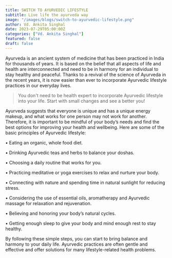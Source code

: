 ```yaml
---
title: SWITCH TO AYURVEDIC LIFESTYLE
subtitle: Live life the ayurveda way
image: "/images/blogs/switch-to-ayurvedic-lifestyle.png"
author: Vd. Ankita Singhal
date: 2023-07-29T05:00:00Z
categories: ["Vd. Ankita Singhal"]
featured: false
draft: false
---
```


Ayurveda is an ancient system of medicine that has been practiced in India for thousands of years. It is based on the belief that all aspects of life and health are interconnected and need to be in harmony for an individual to stay healthy and peaceful. Thanks to a revival of the science of Ayurveda in the recent years, it is now easier than ever to incorporate Ayurvedic lifestyle practices in our everyday lives.

<Blockquote name="Vd. Ankita Singhal">
 You don't need to be health expert to incorporate Ayurvedic lifestyle into your life. Start with small changes and see a better you!
</Blockquote>

Ayurveda suggests that everyone is unique and has a unique energy makeup, and what works for one person may not work for another. Therefore, it is important to be mindful of your body’s needs and find the best options for improving your health and wellbeing. Here are some of the basic principles of Ayurvedic lifestyle:

• Eating an organic, whole food diet.

• Drinking Ayurvedic teas and herbs to balance your doshas.

• Choosing a daily routine that works for you.

• Practicing meditative or yoga exercises to relax and nurture your body.

• Connecting with nature and spending time in natural sunlight for reducing stress.

• Considering the use of essential oils, aromatherapy and Ayurvedic massage for relaxation and rejuvenation.

• Believing and honoring your body’s natural cycles.

• Getting enough sleep to give your body and mind enough rest to stay healthy.

By following these simple steps, you can start to bring balance and harmony to your daily life. Ayurvedic practices are often gentle and effective and offer solutions for many lifestyle-related health problems.
